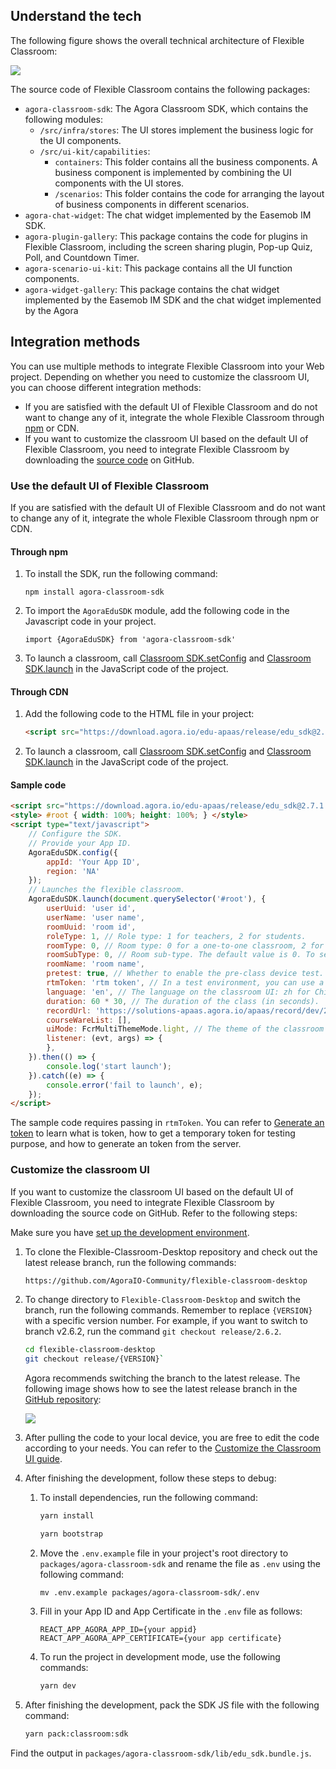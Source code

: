 <PlatformWrapper platform="web">



## Understand the tech

The following figure shows the overall technical architecture of Flexible Classroom:

![](https://web-cdn.agora.io/docs-files/1653557375318)

The source code of Flexible Classroom contains the following packages:

- `agora-classroom-sdk`: The Agora Classroom SDK, which contains the following modules:
   - `/src/infra/stores`: The UI stores implement the business logic for the UI components.
   - `/src/ui-kit/capabilities`:
      - `containers`: This folder contains all the business components. A business component is implemented by combining the UI components with the UI stores.
      - `/scenarios`: This folder contains the code for arranging the layout of business components in different scenarios.
- `agora-chat-widget`: The chat widget implemented by the Easemob IM SDK.
- `agora-plugin-gallery`: This package contains the code for plugins in Flexible Classroom, including the screen sharing plugin, Pop-up Quiz, Poll, and Countdown Timer.
- `agora-scenario-ui-kit`: This package contains all the UI function components.
- `agora-widget-gallery`: This package contains the chat widget implemented by the Easemob IM SDK and the chat widget implemented by the Agora <Vg k="MESS_SDK" />

## Integration methods

You can use multiple methods to integrate Flexible Classroom into your Web project. Depending on whether you need to customize the classroom UI, you can choose different integration methods:

- If you are satisfied with the default UI of Flexible Classroom and do not want to change any of it, integrate the whole Flexible Classroom through [npm](https://www.npmjs.com/package/agora-classroom-sdk) or CDN.
- If you want to customize the classroom UI based on the default UI of Flexible Classroom, you need to integrate Flexible Classroom by downloading the [source code](https://github.com/AgoraIO-Community/flexible-classroom-desktop) on GitHub.


<a name="default_ui"></a>

### Use the default UI of Flexible Classroom

If you are satisfied with the default UI of Flexible Classroom and do not want to change any of it, integrate the whole Flexible Classroom through npm or CDN.

#### Through npm

1. To install the SDK, run the following command:

   ```
   npm install agora-classroom-sdk
   ```

2. To import the `AgoraEduSDK` module, add the following code in the Javascript code in your project.

   ```
   import {AgoraEduSDK} from 'agora-classroom-sdk'
   ```

3. To launch a classroom, call [Classroom SDK.setConfig](../reference/classroom-sdk#setconfig) and [Classroom SDK.launch](../reference/classroom-sdk#launch) in the JavaScript code of the project.

#### Through CDN

1. Add the following code to the HTML file in your project:

   ```html
   <script src="https://download.agora.io/edu-apaas/release/edu_sdk@2.6.1.bundle.js"></script>
   ```

2. To launch a classroom, call [Classroom SDK.setConfig](../reference/classroom-sdk#setconfig) and [Classroom SDK.launch](../reference/classroom-sdk#launch) in the JavaScript code of the project.


#### Sample code

```html
<script src="https://download.agora.io/edu-apaas/release/edu_sdk@2.7.1.bundle.js"></script> 
<style> #root { width: 100%; height: 100%; } </style>
<script type="text/javascript"> 
    // Configure the SDK. 
    // Provide your App ID. 
    AgoraEduSDK.config({ 
        appId: 'Your App ID', 
        region: 'NA' 
    }); 
    // Launches the flexible classroom. 
    AgoraEduSDK.launch(document.querySelector('#root'), {
        userUuid: 'user id', 
        userName: 'user name', 
        roomUuid: 'room id', 
        roleType: 1, // Role type: 1 for teachers, 2 for students. 
        roomType: 0, // Room type: 0 for a one-to-one classroom, 2 for a lecture hall (a common lecture hall or a vocational lecture hall depending on room sub-type), 4 for a small classroom. 
        roomSubType: 0, // Room sub-type. The default value is 0. To set a vocational lecture hall, set roomType as 2 and roomSubType as 1. 
        roomName: 'room name', 
        pretest: true, // Whether to enable the pre-class device test. 
        rtmToken: 'rtm token', // In a test environment, you can use a temporary token; in a production or security environment, Agora strongly recommends that you use a server-generated token. 
        language: 'en', // The language on the classroom UI: zh for Chinese and en for English. 
        duration: 60 * 30, // The duration of the class (in seconds). 
        recordUrl: 'https://solutions-apaas.agora.io/apaas/record/dev/2.3.3/record_page.html', 
        courseWareList: [], 
        uiMode: FcrMultiThemeMode.light, // The theme of the classroom UI: FcrMultiThemeMode.light for the light mode, FcrMultiThemeMode.dark for the dark mode. 
        listener: (evt, args) => { 
        }, 
    }).then(() => { 
        console.log('start launch'); 
    }).catch((e) => { 
        console.error('fail to launch', e); 
    }); 
</script>
```

The sample code requires passing in `rtmToken`. You can refer to [Generate an <Vg k="MESS" /> token](../reference/manage-agora-account#generate-an-rtm-token) to learn what is <Vg k="MESS" /> token, how to get a temporary <Vg k="MESS" /> token for testing purpose, and how to generate an <Vg k="MESS" /> token from the server.

<a name="change_default_ui"></a>

### Customize the classroom UI

If you want to customize the classroom UI based on the default UI of Flexible Classroom, you need to integrate Flexible Classroom by downloading the source code on GitHub. Refer to the following steps:

<div class="alert info">Make sure you have <a href="../get-started">set up the development environment</a>.</div>

1. To clone the Flexible-Classroom-Desktop repository and check out the latest release branch, run the following commands:

   ```bash
   https://github.com/AgoraIO-Community/flexible-classroom-desktop
   ```

2. To change directory to `Flexible-Classroom-Desktop` and switch the branch, run the following commands. Remember to replace `{VERSION}` with a specific version number. For example, if you want to switch to branch v2.6.2, run the command `git checkout release/2.6.2`.

    ```bash
    cd flexible-classroom-desktop
    git checkout release/{VERSION}`
    ```
    
    Agora recommends switching the branch to the latest release. The following image shows how to see the latest release branch in the [GitHub repository](https://github.com/AgoraIO-Community/flexible-classroom-desktop):

    ![](/images/flexible-classroom/flexible-classroom-latest-branch.png)


3. After pulling the code to your local device, you are free to edit the code according to your needs. You can refer to the [Customize the Classroom UI guide](../develop/customize-ui).

4. After finishing the development, follow these steps to debug:

   1. To install dependencies, run the following command:

      ```bash
      yarn install
      ```

      ```bash
      yarn bootstrap
      ```

    1. Move the `.env.example` file in your project's root directory to `packages/agora-classroom-sdk` and rename the file as `.env` using the following command: 
    
        ```
        mv .env.example packages/agora-classroom-sdk/.env
        ```

    1. Fill in your App ID and App Certificate in the `.env` file as follows:

        ```
        REACT_APP_AGORA_APP_ID={your appid}
        REACT_APP_AGORA_APP_CERTIFICATE={your app certificate}
        ```

   1. To run the project in development mode, use the following commands:

        ```bash
        yarn dev
        ```

5. After finishing the development, pack the SDK JS file with the following command:

   ```bash
   yarn pack:classroom:sdk
   ```

<div class="alert info">Find the output in <code>packages/agora-classroom-sdk/lib/edu_sdk.bundle.js</code>.</div>


</PlatformWrapper>